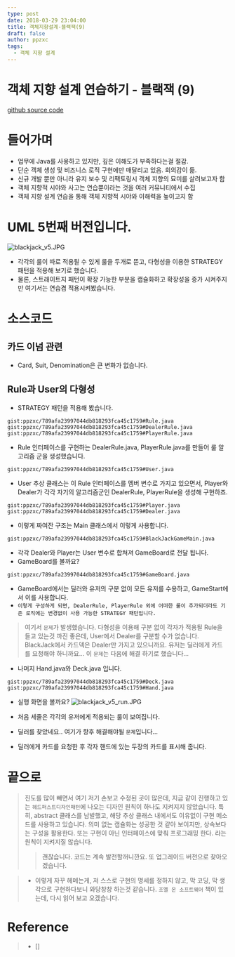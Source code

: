 ```yaml
---
type: post
date: 2018-03-29 23:04:00
title: 객체지향설계-블랙잭(9)
draft: false
author: ppzxc
tags:
  - 객체 지향 설계
---
```


# 객체 지향 설계 연습하기 - 블랙잭 (9)

[github source code](https://github.com/JungHa-Cho/BlackJack)

# 들어가며

- 업무에 Java를 사용하고 있지만, 깊은 이해도가 부족하다는걸 절감.
- 단순 객체 생성 및 비즈니스 로직 구현에만 매달리고 있음. 회의감이 듦.
- 신규 개발 뿐만 아니라 유지 보수 및 리팩토링시 객체 지향의 묘미를 살려보고자 함
- 객체 지향적 시야와 사고는 연습뿐이라는 것을 여러 커뮤니티에서 수집
- 객체 지향 설계 연습을 통해 객체 지향적 시야와 이해력을 높이고지 함

# UML 5번째 버전입니다.

![blackjack_v5.JPG](../images/blackjack_v5.JPG)

- 각각의 룰이 따로 적용될 수 있게 룰을 두개로 뜯고, 다형성을 이용한 STRATEGY 패턴을 적용해 보기로 했습니다.
- 물론, 스트래이트지 패턴이 확장 가능한 부분을 캡슐화하고 확장성을 증가 시켜주지만 여기서는 연습겸 적용시켜봤습니다.

# 소스코드

## 카드 이넘 관련

- Card, Suit, Denomination은 큰 변화가 없습니다.

## Rule과 User의 다형성

- STRATEGY 패턴을 적용해 봤습니다.

`gist:ppzxc/789afa23997044db818293fca45c1759#Rule.java`
`gist:ppzxc/789afa23997044db818293fca45c1759#DealerRule.java`
`gist:ppzxc/789afa23997044db818293fca45c1759#PlayerRule.java`

- Rule 인터페이스를 구현하는 DealerRule.java, PlayerRule.java를 만들어 룰 알고리즘 군을 생성했습니다.

`gist:ppzxc/789afa23997044db818293fca45c1759#User.java`

- User 추상 클래스는 이 Rule 인터페이스를 멤버 변수로 가지고 있으면서, Player와 Dealer가 각각 자기의 알고리즘군인 DealerRule, PlayerRule을 생성해 구현하죠.

`gist:ppzxc/789afa23997044db818293fca45c1759#Player.java`
`gist:ppzxc/789afa23997044db818293fca45c1759#Dealer.java`

- 이렇게 짜여잔 구조는 Main 클래스에서 이렇게 사용합니다.

`gist:ppzxc/789afa23997044db818293fca45c1759#BlackJackGameMain.java`

- 각각 Dealer와 Player는 User 변수로 합쳐져 GameBoard로 전달 됩니다.
- GameBoard를 볼까요?

`gist:ppzxc/789afa23997044db818293fca45c1759#GameBoard.java`

- GameBoard에서는 딜러와 유저의 구분 없이 모든 유저를 수용하고, GameStart에서 이를 사용합니다.
- `이렇게 구성하게 되면, DealerRule, PlayerRule 외에 어떠한 룰이 추가되더라도 기존 로직에는 변경없이 사용 가능한 STRATEGY 패턴입니다.`

> 여기서 `문제`가 발생했습니다.
> 다형성을 이용해 구분 없이 각자가 적용될 Rule을 들고 있는것 까진 좋은데, User에서 Dealer를 구분할 수가 없습니다.
> BlackJack에서 카드덱은 Dealer만 가지고 있으니까요. 유저는 딜러에게 카드를 요청해야 하니까요...
> 이 `문제`는 다음에 해결 하기로 했습니다...

- 나머지 Hand.java와 Deck.java 입니다.

`gist:ppzxc/789afa23997044db818293fca45c1759#Deck.java`
`gist:ppzxc/789afa23997044db818293fca45c1759#Hand.java`

- 실행 화면을 볼까요?
  ![blackjack_v5_run.JPG](../images/blackjack_v5_run.JPG)

- 처음 세줄은 각각의 유저에게 적용되는 룰이 보여집니다.
- 딜러를 찾았네요.. 여기가 향후 해결해야될 `문제`입니다...
- 딜러에게 카드를 요청한 후 각자 핸드에 있는 두장의 카드를 표시해 줍니다.

# 끝으로

> 진도를 많이 빼면서 여기 저기 손보고 수정된 곳이 많은데, 지금 같이 진행하고 있는 `헤드퍼스트디자인패턴`에 나오는 디자인 원칙이 하나도 지켜지지 않았습니다.
> 특히, abstract 클래스를 남발했고, 해당 추상 클래스 내에서도 이유없이 구현 메소드를 사용하고 있습니다.
> 의미 없는 캡슐화는 성공한 것 같아 보이지만, 상속보다는 구성을 활용한다. 또는 구현이 아닌 인터페이스에 맞춰 프로그래밍 한다. 라는 원칙이 지켜지질 않습니다.
>
> > 괜찮습니다. 코드는 계속 발전할꺼니깐요. 또 업그레이드 버전으로 찾아오겠습니다.

> - 이렇게 자꾸 헤메는게, 저 스스로 구현의 명세를 정하지 않고, 막 코딩, 막 생각으로 구현하다보니 와당창창 하는것 같습니다. `조엘 온 소프트웨어` 책이 있는데, 다시 읽어 보고 오겠습니다.

# Reference

> - []
